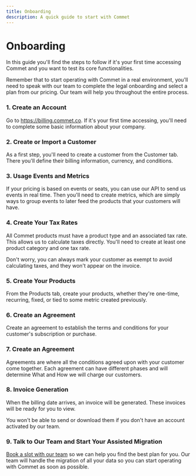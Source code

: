 ```yaml
---
title: Onboarding
description: A quick guide to start with Commet
---
```



# Onboarding

In this guide you'll find the steps to follow if it's your first time accessing Commet and you want to test its core functionalities.

<Callout type="info">
Remember that to start operating with Commet in a real environment, you'll need to speak with our team to complete the legal onboarding and select a plan from our pricing. Our team will help you throughout the entire process.
</Callout>

<Steps>
<Step>

### 1. Create an Account

Go to https://billing.commet.co. If it's your first time accessing, you'll need to complete some basic information about your company.

</Step>

<Step>

### 2. Create or Import a Customer

As a first step, you'll need to create a customer from the Customer tab. There you'll define their billing information, currency, and conditions.

</Step>

<Step>

### 3. Usage Events and Metrics

If your pricing is based on events or seats, you can use our API to send us events in real time. Then you'll need to create metrics, which are simply ways to group events to later feed the products that your customers will have.

</Step>

<Step>

### 4. Create Your Tax Rates

All Commet products must have a product type and an associated tax rate. This allows us to calculate taxes directly. You'll need to create at least one product category and one tax rate.

<Callout type="info">
Don't worry, you can always mark your customer as exempt to avoid calculating taxes, and they won't appear on the invoice.
</Callout>

</Step>

<Step>

### 5. Create Your Products

From the Products tab, create your products, whether they're one-time, recurring, fixed, or tied to some metric created previously.

</Step>

<Step>

### 6. Create an Agreement

Create an agreement to establish the terms and conditions for your customer's subscription or purchase.

</Step>

<Step>

### 7. Create an Agreement

Agreements are where all the conditions agreed upon with your customer come together. Each agreement can have different phases and will determine What and How we will charge our customers.

</Step>

<Step>

### 8. Invoice Generation

When the billing date arrives, an invoice will be generated. These invoices will be ready for you to view.

<Callout type="warning">
You won't be able to send or download them if you don't have an account activated by our team.
</Callout>

</Step>

<Step>

### 9. Talk to Our Team and Start Your Assisted Migration

[Book a slot with our team](https://cal.com/guido-irigoyen/onboarding-meeting) so we can help you find the best plan for you. Our team will handle the migration of all your data so you can start operating with Commet as soon as possible.

</Step>
</Steps>